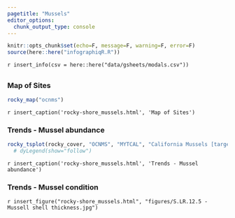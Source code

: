```yaml
---
pagetitle: "Mussels"
editor_options: 
  chunk_output_type: console
---
```


```r
knitr::opts_chunk$set(echo=F, message=F, warning=F, error=F)
source(here::here("infographiqR.R"))
```

`r insert_info(csv = here::here("data/gsheets/modals.csv"))`

## {.tabset}

### Map of Sites

```r
rocky_map("ocnms")
```

`r insert_caption('rocky-shore_mussels.html', 'Map of Sites')`

### Trends - Mussel abundance {.active}

```r
rocky_tsplot(rocky_cover, "OCNMS", "MYTCAL", "California Mussels [target = mytilus]", "mytilus") # %>%
  # dyLegend(show="follow")
```

`r insert_caption('rocky-shore_mussels.html', 'Trends - Mussel abundance')`

### Trends - Mussel condition

`r insert_figure("rocky-shore_mussels.html", "figures/S.LR.12.5 - Mussell shell thickness.jpg")`
